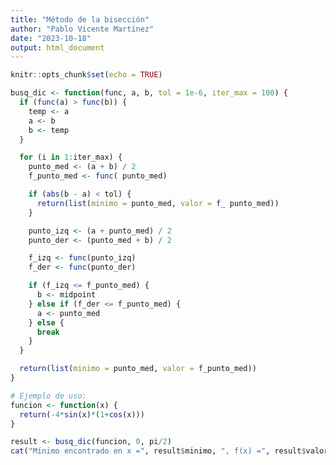 ```yaml
---
title: "Método de la bisección"
author: "Pablo Vicente Martínez"
date: "2023-10-18"
output: html_document
---
```


```r
knitr::opts_chunk$set(echo = TRUE)
```



```r
busq_dic <- function(func, a, b, tol = 1e-6, iter_max = 100) {
  if (func(a) > func(b)) {
    temp <- a
    a <- b
    b <- temp
  }

  for (i in 1:iter_max) {
    punto_med <- (a + b) / 2
    f_punto_med <- func( punto_med)

    if (abs(b - a) < tol) {
      return(list(minimo = punto_med, valor = f_ punto_med))
    }

    punto_izq <- (a + punto_med) / 2
    punto_der <- (punto_med + b) / 2

    f_izq <- func(punto_izq)
    f_der <- func(punto_der)

    if (f_izq <= f_punto_med) {
      b <- midpoint
    } else if (f_der <= f_punto_med) {
      a <- punto_med
    } else {
      break
    }
  }

  return(list(minimo = punto_med, valor = f_punto_med))
}

# Ejemplo de uso:
funcion <- function(x) {
  return(-4*sin(x)*(1+cos(x))) 
}

result <- busq_dic(funcion, 0, pi/2)
cat("Mínimo encontrado en x =", result$minimo, ", f(x) =", result$valor, "\n")



```

